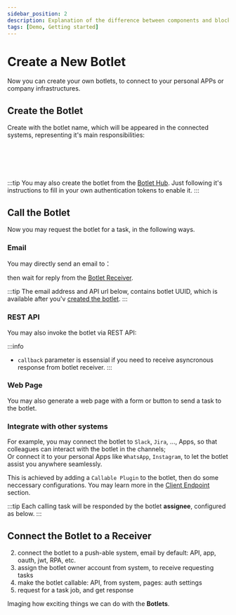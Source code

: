 ```yaml
---
sidebar_position: 2
description: Explanation of the difference between components and blocks on a practical example
tags: [Demo, Getting started]
---
```


# Create a New Botlet


Now you can create your own botlets, to connect to your personal APPs or company infrastructures.

## Create the Botlet

Create with the botlet name, which will be appeared in the connected systems, representing it's main responsibilities:

<pre> 
<App>
    <CreateBotlet />
</App>
</pre>

:::tip
You may also create the botlet from the [Botlet Hub](../advanced-topics/botlet-hub.md). Just following it's instructions to fill in your own authentication tokens to enable it.
:::

## Call the Botlet

Now you may request the botlet for a task, in the following ways.

### Email

You may directly send an email to：<App><Email /></App> 
 
then wait for reply from the [Botlet Receiver](#connect-the-botlet-to-a-receiver).

:::tip
The email address and API url below, contains botlet UUID, which is available after you'v [created the botlet](#create-a-new-botlet).
:::

### REST API

You may also invoke the botlet via REST API:
<App><RestApi/></App>


:::info
- `callback` parameter is essensial if you need to receive asyncronous response from botlet receiver.
:::

### Web Page

You may also generate a web page with a form or button to send a task to the botlet.

### Integrate with other systems

For example, you may connect the botlet to `Slack`, `Jira`, ..., Apps, so that colleagues can interact with the botlet in the channels;  
Or connect it to your personal Apps like `WhatsApp`, `Instagram`, to let the botlet assist you anywhere seamlessly.

This is achieved by adding a `Callable Plugin` to the botlet, then do some neccessary configurations. You may learn more in the [Client Endpoint](../advanced-topics/botlet-endpoints/client-endpoint) section.

:::tip 
Each calling task will be responded by the botlet **assignee**, configured as below.
:::

## Connect the Botlet to a Receiver



2. connect the botlet to a push-able system, email by default: API, app, oauth, jwt, RPA, etc.
3. assign the botlet owner account from system, to receive requesting tasks
4. make the botlet callable: API, from system, pages: auth settings
5. request for a task job, and get response

Imaging how exciting things we can do with the **Botlets**.
